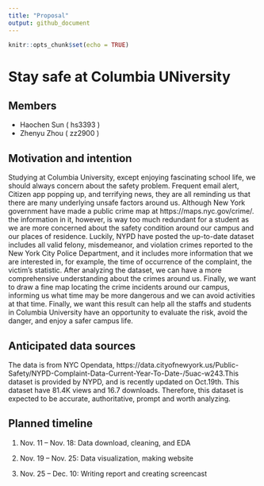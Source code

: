 ```yaml
---
title: "Proposal"
output: github_document
---
```


```r
knitr::opts_chunk$set(echo = TRUE)
```

# Stay safe at Columbia UNiversity

## Members

+ Haochen Sun ( hs3393 )
+ Zhenyu Zhou ( zz2900 )

## Motivation and intention

Studying at Columbia University, except enjoying fascinating school life, we should always concern about the safety problem. Frequent email alert, Citizen app popping up, and terrifying news, they are all reminding us that there are many underlying unsafe factors around us. Although New York government have made a public crime map at https://maps.nyc.gov/crime/.
the information in it, however, is way too much redundant for a student as we are more concerned about the safety condition around our campus and our places of residence. Luckily, NYPD have posted the up-to-date dataset includes all valid felony, misdemeanor, and violation crimes reported to the New York City Police Department, and it includes more information that we are interested in, for example, the time of occurrence of the complaint, the victim’s statistic. After analyzing the dataset, we can have a more comprehensive understanding about the crimes around us. Finally, we want to draw a fine map locating the crime incidents around our campus, informing us what time may be more dangerous and we can avoid activities at that time. Finally, we want this result can help all the staffs and students in Columbia University have an opportunity to evaluate the risk, avoid the danger, and enjoy a safer campus life.

## Anticipated data sources

The data is from NYC Opendata, https://data.cityofnewyork.us/Public-Safety/NYPD-Complaint-Data-Current-Year-To-Date-/5uac-w243.This dataset is provided by NYPD, and is recently updated on Oct.19th. This dataset have 81.4K views and 16.7 downloads. Therefore, this dataset is expected to be accurate, authoritative, prompt and worth analyzing. 

## Planned timeline

1. Nov. 11 – Nov. 18: Data download, cleaning, and EDA

2. Nov. 19 – Nov. 25: Data visualization, making website 
3. Nov. 25 – Dec. 10: Writing report and creating screencast


